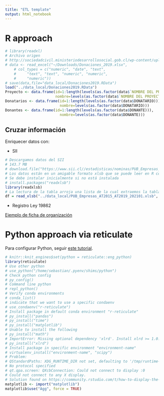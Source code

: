 ```yaml
---
title: "ETL template"
output: html_notebook
---
```



# R approach

```r
# library(readxl)
# Archivo origen 
# http://sociedadcivil.ministeriodesarrollosocial.gob.cl/wp-content/uploads/2021/03/Donaciones_2019.xlsx
# data <- read_excel("~/Downloads/Donaciones_2019.xlsx", 
    # col_types = c("numeric", "date", "text", 
    #     "text", "text", "numeric", "numeric", 
    #     "numeric"))
# save(data,file="data_local/Donaciones2019.RData")
load("../data_local/Donaciones2019.RData")
Proyecto <- data.frame(id=1:length(levels(as.factor(data$`NOMBRE DEL PROYECTO`))),
                       nombre=levels(as.factor(data$`NOMBRE DEL PROYECTO`)))
Donatarios <- data.frame(id=1:length(levels(as.factor(data$DONATARIO))),
                         nombre=levels(as.factor(data$DONATARIO)))
Donantes <- data.frame(id=1:length(levels(as.factor(data$DONANTE))),
                         nombre=levels(as.factor(data$DONANTE)))
```

## Cruzar información

Enriquecer datos con:

- SII

```r
# Descargamos datos del SII
# 143.7 MB
# download.file("https://www.sii.cl//estadisticas/nominas/PUB_Empresas_AT2015_AT2019_202101.xlsb", destfile = "PUB_Empresas_AT2015_AT2019_202101.xlsb")
# Los datos están en un amigable formato xlsb que se puede leer en R con la librería readxlsb
# Se debe instalar inicialmente si no está instalada
# install.packages("readxlsb")
library(readxlsb)
# La lectura de la tabla arroja una lista de la cual extraemos la tabla "result"
df = read_xlsb("../data_local/PUB_Empresas_AT2015_AT2019_202101.xlsb", sheet="AC_2018", debug = TRUE)[["result"]]
```

- Registro Ley 19862

[Ejemplo de ficha de organización](https://www.registros19862.cl/fichas/ver/rut/65032490/clase/5)


# Python approach via reticulate

Para configurar Python, seguir [este tutorial](https://support.rstudio.com/hc/en-us/articles/360023654474-Installing-and-Configuring-Python-with-RStudio).

```r
# knitr::knit_engines$set(python = reticulate::eng_python)
library(reticulate)
# Use other python
# use_python("/home/sebastian/.pyenv/shims/python")
# Check python config
# py_config()
# Command line python
# repl_python()
# Verify conda environments
# conda_list()
# indicate that we want to use a specific condaenv
# use_condaenv("r-reticulate")
# Install package in default conda environment "r-reticulate"
# py_install("pandas")
# py_install("time")
# py_install("matplotlib")
# Unable to install the following
# py_install("math")
# ImportError: Missing optional dependency 'xlrd'. Install xlrd >= 1.0.0 for Excel support Use pip or conda to install xlrd.
# py_install("xlrd")
# Install package in specific environment "environment-name"
# virtualenv_install("environment-name", "scipy")
# Problem: 
# QStandardPaths: XDG_RUNTIME_DIR not set, defaulting to '/tmp/runtime-sebastian'
# No protocol specified
# qt.qpa.screen: QXcbConnection: Could not connect to display :0
# Could not connect to any X display.
# Solution found on https://community.rstudio.com/t/how-to-display-the-plot-in-the-python-chunk/22039/2
matplotlib <- import("matplotlib")
matplotlib$use("Agg", force = TRUE)
```



